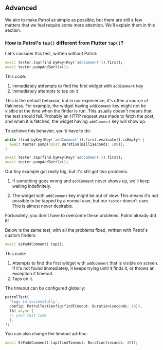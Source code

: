 ## Advanced

We aim to make Patrol as simple as possible, but there are still a few matters
that we feel require some more attention. We'll explain them in this section.

### How is Patrol's `tap()` different from Flutter `tap()`?

Let's consider this test, written without Patrol:

```dart
await tester.tap(find.byKey(Key('addComment')).first);
await tester.pumpAndSettle();
```

This code:

1. Immediately atttempts to find the first widget with `addComment` key
2. Immediately attempts to tap on it

This is the default behavior, but in our experience, it's often a source of
flakiness. For example, the widget having `addComment` key might not be visible
at the time when the finder is run. This usually doesn't means that the test
should fail. Probably an HTTP request was made to fetch the post, and when it is
fetched, the widget having `addComment` key will show up.

To achieve this behavior, you'd have to do:

```dart
while (find.byKey(Key('addComment')).first.evaluate().isEmpty) {
  await tester.pump(const Duration(milliseconds: 100));
}

await tester.tap(find.byKey(Key('addComment')).first);
await tester.pumpAndSettle();
```

Our tiny example got really big, but it's still got two problems.

1.  If something goes wrong and `addComment` never shows up, we'll keep waiting
    indefinitely.

2.  The widget with `addComment` key might be out of view. This means it's not
    possible to be tapped by a normal user, but our `tester` doesn't care. This
    is almost never desirable.

Fortunately, you don't have to overcome these problems. Patrol already did it!

Below is the same test, with all the problems fixed, written with Patrol's
custom finders:

```dart
await $(#addComment).tap();
```

This code:

1. Attempts to find the first widget with `addComment` that is visible on
   screen. If it's not found immediately, it keeps trying until it finds it, or
   throws an exception if timeout.
2. Taps on it.

The timeout can be configured globally:

```dart
patrolTest(
  'logs in successfully',
  config: PatrolTestConfig(findTimeout: Duration(seconds: 10)),
  ($) async {
  // your test code
  },
);
```

You can also change the timeout ad-hoc:

```dart
await $(#addComment).tap(findTimeout: Duration(seconds: 30));
```

